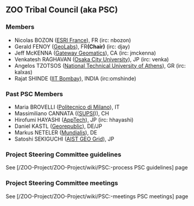 
== ZOO Tribal Council (aka PSC) ==

=== Members ===

* Nicolas BOZON ([http://www.esrifrance.fr/ ESRI France]), FR  (irc: nbozon)
* Gerald FENOY ([http://www.geolabs.fr/ GeoLabs]), FR''' (Chair)'''  (irc: djay)
* Jeff McKENNA ([http://www.gatewaygeomatics.com/ Gateway Geomatics]), CA (irc: jmckenna)
* Venkatesh RAGHAVAN ([http://www.osaka-cu.ac.jp/index-e.html Osaka City University]), JP  (irc: venka)
* Angelos TZOTSOS ([http://users.ntua.gr/tzotsos/ National Technical University of Athens]), GR  (irc: kalxas)
* Rajat SHINDE ([https://www.csre.iitb.ac.in/ IIT Bombay]), INDIA (irc:omshinde)

=== Past PSC Members ===

* Maria BROVELLI ([http://www.polimi.it// Politecnico di Milano]), IT
* Massimiliano CANNATA (([http://www.ist.supsi.ch/ SUPSI])), CH  
* Hirofumi HAYASHI ([http://www.apptec.co.jp/ AppTech]), JP (irc: hhayashi)
* Daniel KASTL ([http://georepublic.de Georepublic]), DE/JP 
* Markus NETELER ([http://www.mundialis.de/ Mundialis]), DE
* Satoshi SEKIGUCHI ([http://www.aist.go.jp/index_en.html AIST GEO Grid]), JP

=== Project Steering Committee guidelines ===

See [/ZOO-Project/ZOO-Project/wiki/PSC:-process PSC guidelines] page


=== Project Steering Committee meetings ===

See [/ZOO-Project/ZOO-Project/wiki/PSC:-meetings PSC meetings] page




